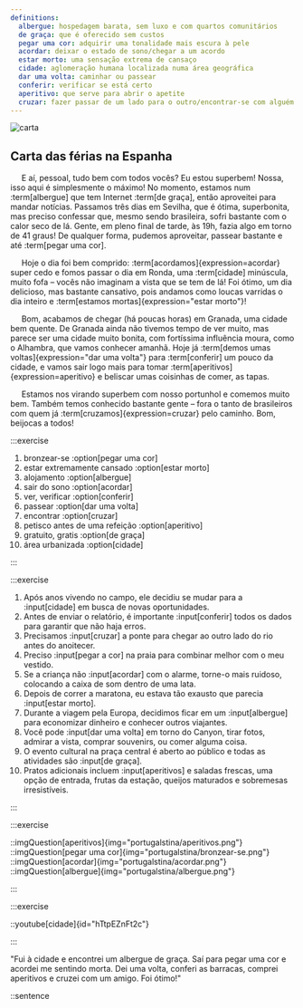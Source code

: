```yaml
---
definitions:
  albergue: hospedagem barata, sem luxo e com quartos comunitários
  de graça: que é oferecido sem custos
  pegar uma cor: adquirir uma tonalidade mais escura à pele
  acordar: deixar o estado de sono/chegar a um acordo
  estar morto: uma sensação extrema de cansaço
  cidade: aglomeração humana localizada numa área geográfica
  dar uma volta: caminhar ou passear
  conferir: verificar se está certo
  aperitivo: que serve para abrir o apetite
  cruzar: fazer passar de um lado para o outro/encontrar-se com alguém
---
```



<Introduction></Introduction>

<article className="shadow-md relative bg-white mx-auto md:w-10/12 lg:w-10/12 px-5 py-8 md:py-12 rounded-md flex flex-col items-center mt-8">


<img className="max-w-full h-auto rounded-md mt-10 md:mt-0" src="/article/ptg.jpg" alt="carta"/>

<div className="mt-10 md:mt-0 text-justify">

# Carta das férias na Espanha

&nbsp;&nbsp;&nbsp;&nbsp;&nbsp;E aí, pessoal, tudo bem com todos vocês? Eu estou superbem! Nossa, isso aqui é simplesmente o máximo! No momento, estamos num :term[albergue] que tem Internet :term[de graça], então aproveitei para mandar notícias.
Passamos três dias em Sevilha, que é ótima, superbonita, mas preciso confessar que, mesmo sendo brasileira, sofri bastante com o calor seco de lá. Gente, em pleno final de tarde, às 19h, fazia algo em torno de 41 graus! De qualquer forma, pudemos aproveitar, passear bastante e até :term[pegar uma cor].

&nbsp;&nbsp;&nbsp;&nbsp;&nbsp;Hoje o dia foi bem comprido: :term[acordamos]{expression=acordar} super cedo e fomos passar o dia em Ronda, uma :term[cidade] minúscula, muito fofa – vocês não imaginam a vista que se tem de lá! Foi ótimo, um dia delicioso, mas bastante cansativo, pois andamos como loucas varridas o dia inteiro e :term[estamos mortas]{expression="estar morto"}!

&nbsp;&nbsp;&nbsp;&nbsp;&nbsp;Bom, acabamos de chegar (há poucas horas) em Granada, uma cidade bem quente. De Granada ainda não tivemos tempo de ver muito, mas parece ser uma cidade muito bonita, com fortíssima influência moura, como o Alhambra, que vamos conhecer amanhã. Hoje já :term[demos umas voltas]{expression="dar uma volta"} para :term[conferir] um pouco da cidade, e vamos sair logo mais para tomar :term[aperitivos]{expression=aperitivo} e beliscar umas coisinhas de comer, as tapas.

&nbsp;&nbsp;&nbsp;&nbsp;&nbsp;Estamos nos virando superbem com nosso portunhol e comemos muito bem. Também temos conhecido bastante gente – fora o tanto de brasileiros com quem já :term[cruzamos]{expression=cruzar} pelo caminho. Bom, beijocas a todos!
</div>
</article>


<Tasks text="Spáruj výrazy podle nejlepšího vědomí a svědomí."></Tasks>

:::exercise
<ExerciseStyle>
1. bronzear-se :option[pegar uma cor]
1. estar extremamente cansado :option[estar morto]
1. alojamento :option[albergue]
1. sair do sono :option[acordar]
1. ver, verificar :option[conferir]
1. passear :option[dar uma volta]
1. encontrar :option[cruzar]
1. petisco antes de uma refeição :option[aperitivo]
1. gratuito, gratis :option[de graça]
1. área urbanizada :option[cidade]
</ExerciseStyle>
:::

<Tasks text="Věta světa. Doplň správné slovo. Bacha! Gramatická správnost je také nutná."></Tasks>

:::exercise
<ExerciseStyle>
1. Após anos vivendo no campo, ele decidiu se mudar para a :input[cidade] em busca de novas oportunidades.
1. Antes de enviar o relatório, é importante :input[conferir] todos os dados para garantir que não haja erros.
1. Precisamos :input[cruzar] a ponte para chegar ao outro lado do rio antes do anoitecer.
1. Preciso :input[pegar a cor] na praia para combinar melhor com o meu vestido.
1. Se a criança não :input[acordar] com o alarme, torne-o mais ruidoso, colocando a caixa de som dentro de uma lata.
1. Depois de correr a maratona, eu estava tão exausto que parecia :input[estar morto].
1. Durante a viagem pela Europa, decidimos ficar em um :input[albergue] para economizar dinheiro e conhecer outros viajantes.
1. Você pode :input[dar uma volta] em torno do Canyon, tirar fotos, admirar a vista, comprar souvenirs, ou comer alguma coisa.
1. O evento cultural na praça central é aberto ao público e todas as atividades são :input[de graça].
1. Pratos adicionais incluem :input[aperitivos] e saladas frescas, uma opção de entrada, frutas da estação, queijos maturados e sobremesas irresistíveis.
</ExerciseStyle>
:::

<Tasks text="Trocha relaxace pro oči. Napiš pod obrázek, který výraz je zde znázorněn. Schválně, jestli to vidíme stejně."></Tasks>

:::exercise

<Exercise3Style>
::imgQuestion[aperitivos]{img="portugalstina/aperitivos.png"}
::imgQuestion[pegar uma cor]{img="portugalstina/bronzear-se.png"}
::imgQuestion[acordar]{img="portugalstina/acordar.png"}
::imgQuestion[albergue]{img="portugalstina/albergue.png"}
</Exercise3Style>

:::

<Tasks text="Teď ty zrelaxované oči zavři a pononoř se do hudby. Soustřeď se na každé slovo, ať zachytíš to naše. Opět vepiš do rámečku. (Note: Až zvládneme i další funkcionality v JavaScriptu, tak nebudeš muset pořád vypisovat odpovědi do textového pole, I promise!)."></Tasks>

:::exercise

::youtube[cidade]{id="hTtpEZnFt2c"}

:::

<Tasks text="No super, jsi na konci! A teď výzva. Nachystala jsem si pro tebe větu, která v sobě obsahuje všechny dnes pokořené výrazy. Že ta moje věta nedává moc smysl? Vymyslíš vlastní? Ano? Ne? Tak aspoň do posledního textového pole napiš všech 10 výrazů a nech se překvapit, jak to naše webová aplikace vyhodnotí. Sama jsem zvědavá, co jsme naprogramovaly."></Tasks>

<ExerciseStyle>
"Fui à cidade e encontrei um albergue de graça. Saí para pegar uma cor e acordei me sentindo morta. Dei uma volta, conferi as barracas, comprei aperitivos e cruzei com um amigo. Foi ótimo!"
</ExerciseStyle>

::sentence
